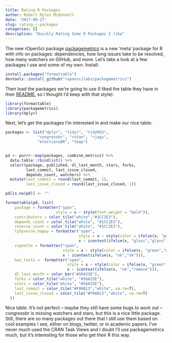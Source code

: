 ```yaml
---
title: Rating R Packages
author: Robert Myles McDonnell
date: '2017-09-27'
slug: rating-r-packages
categories: []
description: "Quickly Rating Some R Packages I like"
---
```


The new rOpenSci package [packagemetrics](https://ropensci.org/blog/blog/2017/06/27/packagemetrics) is a new ‘meta’ package for R with info on packages: dependencies, how long issues take to be resolved, how many watchers on GitHub, and more. Let’s take a look at a few packages I use and some of my own. Install:

```r
install.packages("formattable")
devtools::install_github("ropenscilabs/packagemetrics")
```
  
Then load the packages we’re going to use (I liked the table they have in their [README](https://github.com/ropenscilabs/packagemetrics), so I thought I’d keep with that style):

```r
library(formattable)
library(packagemetrics)
library(dplyr)
```  

Next, let’s get the packages I’m interested in and make our nice table:

```r
packages <- list("dplyr", "tidyr", "tidyRSS",
              "congressbr", "rstan", "rjags", 
              "electionsBR", "tmap")


pd <- purrr::map(packages, combine_metrics) %>% 
  data.table::rbindlist() %>% 
  select(package, published, dl_last_month, stars, forks,
         last_commit, last_issue_closed, 
         depends_count, watchers) %>% 
  mutate(last_commit = round(last_commit, 1),
         last_issue_closed = round(last_issue_closed, 1))

pd[is.na(pd)] <- ""

formattable(pd, list(
    package = formatter("span",
                      style = x ~ style(font.weight = "bold")),
    contributors = color_tile("white","#1CC2E3"),
    depends_count = color_tile("white", "#1CC2E3"),
    reverse_count = color_tile("white", "#1CC2E3"),
    tidyverse_happy = formatter("span",
                                style = x ~ style(color = ifelse(x, "purple","white")),
                                x ~ icontext(ifelse(x, "glass","glass"))),
    vignette = formatter("span",
                         style = x ~ style(color = ifelse(x, "green","white")),
                         x ~ icontext(ifelse(x, "ok","ok"))),
    has_tests =  formatter("span",
                           style = x ~ style(color = ifelse(x, "green","red")),
                           x ~ icontext(ifelse(x, "ok","remove"))),
    dl_last_month = color_bar("#56A33E"),
    forks = color_tile("white", "#56A33E"),
    stars = color_tile("white", "#56A33E"),
    last_commit = color_tile("#F06B13","white", na.rm=T),
    last_issue_closed = color_tile("#F06B13","white", na.rm=T)
  ))
```  


Nice table. It’s not perfect – maybe they still have some bugs to work out – congressbr is missing watchers and stars, but this is a nice little package. Still, there are so many packages out there that I still use them based on cool examples I see, either on blogs, twitter, or in academic papers. I’ve never much used the CRAN Task Views and I doubt I’ll use packagemetrics much, but it’s interesting for those who get their R this way.
